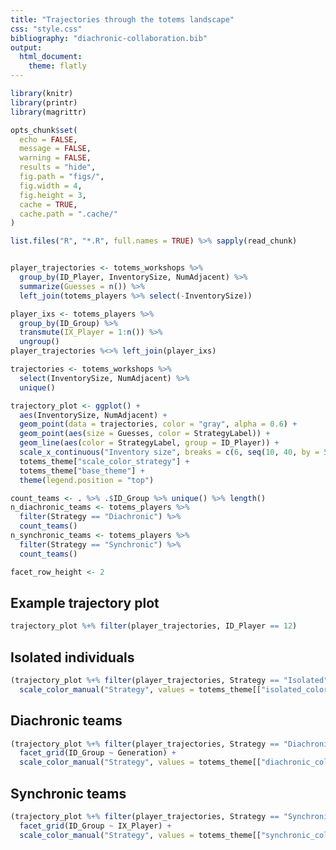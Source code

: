 ```yaml
---
title: "Trajectories through the totems landscape"
css: "style.css"
bibliography: "diachronic-collaboration.bib"
output:
  html_document:
    theme: flatly
---
```


```r
library(knitr)
library(printr)
library(magrittr)

opts_chunk$set(
  echo = FALSE,
  message = FALSE,
  warning = FALSE,
  results = "hide",
  fig.path = "figs/",
  fig.width = 4,
  fig.height = 3,
  cache = TRUE,
  cache.path = ".cache/"
)

list.files("R", "*.R", full.names = TRUE) %>% sapply(read_chunk)
```

```r
```

```r
player_trajectories <- totems_workshops %>%
  group_by(ID_Player, InventorySize, NumAdjacent) %>%
  summarize(Guesses = n()) %>%
  left_join(totems_players %>% select(-InventorySize))

player_ixs <- totems_players %>%
  group_by(ID_Group) %>%
  transmute(IX_Player = 1:n()) %>%
  ungroup()
player_trajectories %<>% left_join(player_ixs)

trajectories <- totems_workshops %>%
  select(InventorySize, NumAdjacent) %>%
  unique()

trajectory_plot <- ggplot() +
  aes(InventorySize, NumAdjacent) +
  geom_point(data = trajectories, color = "gray", alpha = 0.6) +
  geom_point(aes(size = Guesses, color = StrategyLabel)) +
  geom_line(aes(color = StrategyLabel, group = ID_Player)) +
  scale_x_continuous("Inventory size", breaks = c(6, seq(10, 40, by = 5))) +
  totems_theme["scale_color_strategy"] +
  totems_theme["base_theme"] +
  theme(legend.position = "top")

count_teams <- . %>% .$ID_Group %>% unique() %>% length()
n_diachronic_teams <- totems_players %>%
  filter(Strategy == "Diachronic") %>%
  count_teams()
n_synchronic_teams <- totems_players %>%
  filter(Strategy == "Synchronic") %>%
  count_teams()

facet_row_height <- 2
```

## Example trajectory plot

```r
trajectory_plot %+% filter(player_trajectories, ID_Player == 12)
```

## Isolated individuals

```r
(trajectory_plot %+% filter(player_trajectories, Strategy == "Isolated")) +
  scale_color_manual("Strategy", values = totems_theme[["isolated_color"]])
```

## Diachronic teams

```r
(trajectory_plot %+% filter(player_trajectories, Strategy == "Diachronic")) +
  facet_grid(ID_Group ~ Generation) +
  scale_color_manual("Strategy", values = totems_theme[["diachronic_color"]])
```

## Synchronic teams

```r
(trajectory_plot %+% filter(player_trajectories, Strategy == "Synchronic")) +
  facet_grid(ID_Group ~ IX_Player) +
  scale_color_manual("Strategy", values = totems_theme[["synchronic_color"]])
```